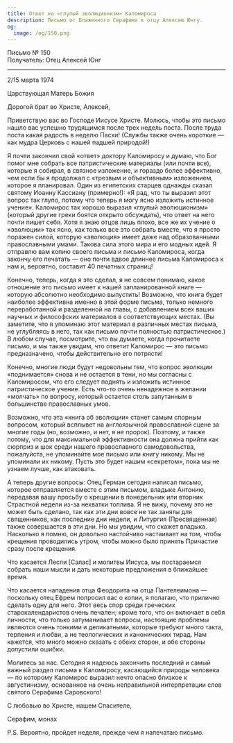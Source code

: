 ```yaml
---
title: Ответ на «глупый эволюционизм» Каломироса
description: Письмо от Блаженного Серафима к отцу Алексею Юнгу.
og:
  image: /og/150.png
---
```


<div style={{textAlign:'right', fontFamily:'monospace'}}>Письмо № 150</div>
<div style={{textAlign:'left', fontFamily:'monospace'}}>Получатель: Отец Алексей Юнг</div>

---

2/15 марта 1974

Царствующая Матерь Божия

Дорогой брат во Христе, Алексей,

Приветствую вас во Господе Иисусе Христе. Молюсь, чтобы это письмо нашло вас успешно трудящимся после трех недель поста. После труда поста какая радость в неделю Пасхи! (Службы также очень короткие — как мудра Церковь с нашей падшей природой!)

Я почти закончил свой «ответ» доктору Каломиросу и думаю, что Бог помог мне собрать все патристические материалы (или почти все), которые я собирал, в связное изложение, и гораздо более эффективно, чем если бы я продолжал с «трезвым и объективным» изложением, которое я планировал. Один из египетских старцев однажды сказал святому Иоанну Кассиану (примерно!): «Я рад, что ты выразил этот вопрос так глупо, потому что теперь я могу ясно изложить истинное учение». Каломирос так хорошо выразил «глупый эволюционизм» (который другие греки боятся открыто обсуждать), что ответ на него почти пишет себя. Хотя я знаю отцов лишь плохо, все же их учение о «эволюции» так ясно, как только все это собрать вместе, что я просто поражен силой, которую «эволюция» имеет даже над образованными православными умами. Такова сила этого мира и его модных идей. Я отправлю вам копию своего письма и письмо Каломироса, когда закончу его печатать — оно почти вдвое длиннее письма Каломироса к нам и, вероятно, составит 40 печатных страниц!

Конечно, теперь, когда я это сделал, я не совсем понимаю, какое отношение это письмо имеет к нашей запланированной книге — которую абсолютно необходимо выпустить! Возможно, что книга будет наиболее эффективна именно в этой форме письма, только немного переработанной и разделенной на главы, с добавлением всех ваших научных и философских материалов в соответствующих местах. (Вы заметите, что я упоминаю этот материал в различных местах письма, не углубляясь в него, так как письмо почти полностью патристическое.) В любом случае, посмотрите, что вы думаете, когда прочитаете письмо, и мы также увидим, что ответит Каломирос — это письмо предназначено, чтобы действительно его потрясти!

Конечно, многие люди будут недовольны тем, что вопрос эволюции «поднимается» снова и не остается в тени, но мы согласны с Каломиросом, что его следует поднять и изложить истинное патристическое учение. Есть что-то очень ненадежное в желании «молчать» по вопросу, который остается столь запутанным в большинстве православных умов.

Возможно, что эта «книга об эволюции» станет самым спорным вопросом, который всплывет на англоязычной православной сцене за многие годы (но, возможно, и нет, я не пророк). Поэтому, и также потому, что для максимальной эффективности она должна прийти как сюрприз и шок среди нашего православного самодовольства, пожалуйста, не упоминайте мое письмо или книгу никому. Мы не упоминали их никому. Пусть это будет нашим «секретом», пока мы не узнаем лучше, как атаковать.

А теперь другие вопросы: Отец Герман сегодня написал письмо, которое отправляется вместе с этим письмом, владыке Антонию, передавая вашу просьбу о крещении в понедельник или вторник Страстной недели из-за нехватки топлива. Я не вижу, почему это не может быть сделано, так как эти дни вовсе не так заняты для священников, как последние дни недели, и Литургия (Пресвященная) также совершается в эти дни. Но мы увидим, что скажет владыка. Насколько я помню, он довольно настойчиво настаивает на том, чтобы крещения проводились утром, чтобы можно было принять Причастие сразу после крещения.

Что касается Лесли [Салас] и молитвы Иисуса, мы постараемся собрать наши мысли и дать некоторые предложения в ближайшее время.

Что касается нападения отца Феодорита на отца Пантелеимона — поскольку отец Ефрем попросил вас о копии, я полагаю, что прилично сделать одну для него. Этот весь спор среди греческих старокалендаристов очень печален; кроме того, что он включает в себя личности, что только затуманивает вопросы, настоящие проблемы являются очень тонкими и деликатными, которые требуют много такта, терпения и любви, а не теологических и канонических тирад. Нам кажется, что много можно сказать с обеих сторон, и обе стороны допустили ошибки.

Молитесь за нас. Сегодня я надеюсь закончить последний и самый важный раздел письма к Каломиросу, касающийся природы человека — по которому Каломирос выразил нечто опасно близкое к августинизму, основанное на очень неправильной интерпретации слов святого Серафима Саровского!

С любовью во Христе, нашем Спасителе,

Серафим, монах

P.S. Вероятно, пройдет неделя, прежде чем я напечатаю письмо.
